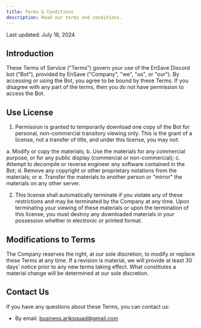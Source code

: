 ```yaml
---
title: Terms & Conditions
description: Read our terms and conditions.
---
```


Last updated: July 18, 2024

## Introduction

These Terms of Service ("Terms") govern your use of the EnSave Discord bot ("Bot"), provided by EnSave ("Company", "we", "us", or "our"). By accessing or using the Bot, you agree to be bound by these Terms. If you disagree with any part of the terms, then you do not have permission to access the Bot.

## Use License

1. Permission is granted to temporarily download one copy of the Bot for personal, non-commercial transitory viewing only. This is the grant of a license, not a transfer of title, and under this license, you may not:

a. Modify or copy the materials;
b. Use the materials for any commercial purpose, or for any public display (commercial or non-commercial);
c. Attempt to decompile or reverse engineer any software contained in the Bot;
d. Remove any copyright or other proprietary notations from the materials; or
e. Transfer the materials to another person or "mirror" the materials on any other server.

2. This license shall automatically terminate if you violate any of these restrictions and may be terminated by the Company at any time. Upon terminating your viewing of these materials or upon the termination of this license, you must destroy any downloaded materials in your possession whether in electronic or printed format.

## Modifications to Terms

The Company reserves the right, at our sole discretion, to modify or replace these Terms at any time. If a revision is material, we will provide at least 30 days' notice prior to any new terms taking effect. What constitutes a material change will be determined at our sole discretion.

## Contact Us

If you have any questions about these Terms, you can contact us:

- By email: business.ariksquad@gmail.com